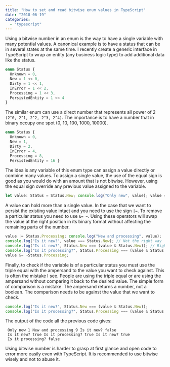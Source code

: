 ```yaml
---
title: "How to set and read bitwise enum values in TypeScript"
date: "2018-06-19"
categories: 
  - "typescript"
---
```


Using a bitwise number in an enum is the way to have a single variable with many potential values. A canonical example is to have a status that can be in several states at the same time. I recently create a generic interface in TypeScript to wrap an entity (any business logic type) to add additional data like the status.

```typescript
enum Status { 
  Unknown = 0, 
  New = 1 << 0, 
  Dirty = 1 << 1, 
  InError = 1 << 2, 
  Processing = 1 << 3, 
  PersistedEntity = 1 << 4 
} 
``` 


The similar enum can use a direct number that represents all power of 2 `(2^0, 2^1, 2^2, 2^3, 2^4)`. The importance is to have a number that in binary occupy one spot (0, 10, 100, 1000, 10000).

```typescript
enum Status { 
  Unknown = 0, 
  New = 1, 
  Dirty = 2, 
  InError = 4, 
  Processing = 8, 
  PersistedEntity = 16 } 
``` 


The idea is any variable of this enum type can assign a value directly or combine many values. To assign a single value, the use of the equal sign is good as you would do with an amount that is not bitwise. However, using the equal sign override any previous value assigned to the variable.

```typescript
let value: Status = Status.New; console.log("Only new", value); value = Status.New | Status.Dirty; // New + Dirty value = Status.New; // Only new 
``` 


A value can hold more than a single value. In the case that we want to persist the existing value intact and you need to use the sign `|=`. To remove a particular status you need to use `&= ~`. Using these operators will swap the value at the right position in its binary format without affecting the remaining parts of the number.

```typescript
value |= Status.Processing; console.log("New and processing", value); 
console.log("Is it new?", value === Status.New); // Not the right way 
console.log("Is it new?", Status.New === (value & Status.New)); // Right way 
console.log("Is it processing?", Status.Processing === (value & Status.Processing)); 
value &= ~Status.Processing; 
``` 


Finally, to check if the variable is of a particular status you must use the triple equal with the ampersand to the value you want to check against. This is often the mistake I see. People are using the triple equal or are using the ampersand without comparing it back to the desired value. The simple form of comparison is a mistake. The ampersand returns a number, not a boolean. The comparison needs to be against the value that we want to check.

```typescript
console.log("Is it new?", Status.New === (value & Status.New)); 
console.log("Is it processing?", Status.Processing === (value & Status.Processing)); 
``` 


The output of the code all the previous code gives: 

``` 
 Only new 1 New and processing 9 Is it new? false 
 Is it new? true Is it processing? true Is it new? true 
 Is it processing? false 
``` 

Using bitwise number is harder to grasp at first glance and open code to error more easily even with TypeScript. It is recommended to use bitwise wisely and not to abuse it.
